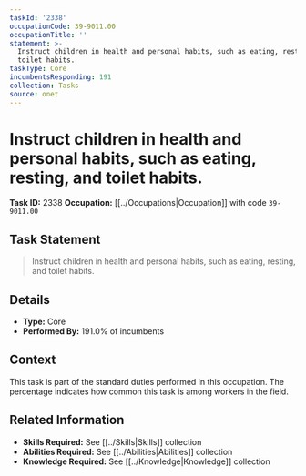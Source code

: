 ```yaml
---
taskId: '2338'
occupationCode: 39-9011.00
occupationTitle: ''
statement: >-
  Instruct children in health and personal habits, such as eating, resting, and
  toilet habits.
taskType: Core
incumbentsResponding: 191
collection: Tasks
source: onet
---
```

# Instruct children in health and personal habits, such as eating, resting, and toilet habits.

**Task ID:** 2338
**Occupation:** [[../Occupations|Occupation]] with code `39-9011.00`

## Task Statement

> Instruct children in health and personal habits, such as eating, resting, and toilet habits.

## Details

- **Type:** Core
- **Performed By:** 191.0% of incumbents

## Context

This task is part of the standard duties performed in this occupation. The percentage indicates how common this task is among workers in the field.

## Related Information

- **Skills Required:** See [[../Skills|Skills]] collection
- **Abilities Required:** See [[../Abilities|Abilities]] collection
- **Knowledge Required:** See [[../Knowledge|Knowledge]] collection
